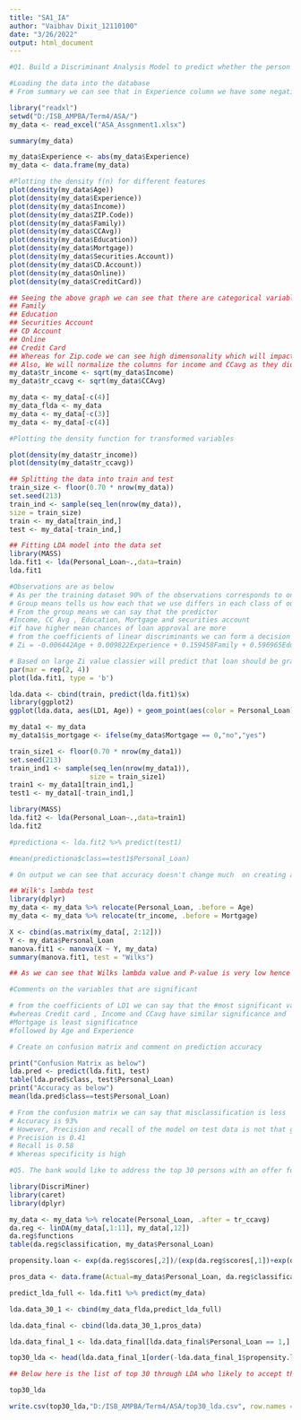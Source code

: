 ---
title: "SA1_IA"
author: "Vaibhav Dixit_12110100"
date: "3/26/2022"
output: html_document
---

```{r}
#Q1. Build a Discriminant Analysis Model to predict whether the person is likely to accept the bank’s offer for a personal loan. If necessary, create new variables to improve the model performance

#Loading the data into the database
# From summary we can see that in Experience column we have some negative values converting them into positive values through abs

library("readxl")
setwd("D:/ISB_AMPBA/Term4/ASA/")
my_data <- read_excel("ASA_Assgnment1.xlsx")

summary(my_data)

my_data$Experience <- abs(my_data$Experience)
my_data <- data.frame(my_data)
```
```{r}
#Plotting the density f(n) for different features 
plot(density(my_data$Age))
plot(density(my_data$Experience))
plot(density(my_data$Income))
plot(density(my_data$ZIP.Code))
plot(density(my_data$Family))
plot(density(my_data$CCAvg))
plot(density(my_data$Education))
plot(density(my_data$Mortgage))
plot(density(my_data$Securities.Account))
plot(density(my_data$CD.Account))
plot(density(my_data$Online))
plot(density(my_data$CreditCard))
```
```{r}
## Seeing the above graph we can see that there are categorical variables 
## Family
## Education 
## Securities Account 
## CD Account 
## Online 
## Credit Card
## Whereas for Zip.code we can see high dimensonality which will impact the prediction. Hence we will drop the column Zipcode 
## Also, We will normalize the columns for income and CCavg as they didn't seem normal plus have significant differnece between Mean and Median
my_data$tr_income <- sqrt(my_data$Income)
my_data$tr_ccavg <- sqrt(my_data$CCAvg)

my_data <- my_data[-c(4)]
my_data_flda <- my_data
my_data <- my_data[-c(3)]
my_data <- my_data[-c(4)]

#Plotting the density function for transformed variables

plot(density(my_data$tr_income))
plot(density(my_data$tr_ccavg))
```
```{r}
## Splitting the data into train and test 
train_size <- floor(0.70 * nrow(my_data))
set.seed(213)
train_ind <- sample(seq_len(nrow(my_data)),
size = train_size)
train <- my_data[train_ind,]
test <- my_data[-train_ind,]
```
```{r}
## Fitting LDA model into the data set
library(MASS)
lda.fit1 <- lda(Personal_Loan~.,data=train)
lda.fit1

#Observations are as below
# As per the training dataset 90% of the observations corresponds to one where one didn't get the loan and 10% those which get the loan
# Group means tells us how each that we use differs in each class of our direction
# From the group means we can say that the predictor 
#Income, CC Avg , Education, Mortgage and securities account 
#if have higher mean chances of loan approval are more
# from the coefficients of linear discriminants we can form a decision rule
# Zi = -0.006442Age + 0.009822Experience + 0.159458Family + 0.596965Education + 0.000687Mortgage + (-0.473328)Securities.Account + 2.083070CD.Account + 0.209581Online + (-0.326787)CreditCard + 0.345461tr_income + 0.310630tr_ccavg


```
```{r}
# Based on large Zi value classier will predict that loan should be granted whereas for low loan should not be approved. Threshold can be descided as '0' as per the below plot
par(mar = rep(2, 4))
plot(lda.fit1, type = 'b')

lda.data <- cbind(train, predict(lda.fit1)$x)
library(ggplot2)
ggplot(lda.data, aes(LD1, Age)) + geom_point(aes(color = Personal_Loan))

```
```{r}
my_data1 <- my_data
my_data1$is_mortgage <- ifelse(my_data$Mortgage == 0,"no","yes")

train_size1 <- floor(0.70 * nrow(my_data1))
set.seed(213)
train_ind1 <- sample(seq_len(nrow(my_data1)),
                    size = train_size1)
train1 <- my_data1[train_ind1,]
test1 <- my_data1[-train_ind1,]

library(MASS)
lda.fit2 <- lda(Personal_Loan~.,data=train1)
lda.fit2

#predictiona <- lda.fit2 %>% predict(test1)

#mean(predictiona$class==test1$Personal_Loan)

# On output we can see that accuracy doesn't change much  on creating a new variable is mortgage yes or no
```
```{r}
## Wilk's lambda test
library(dplyr)
my_data <- my_data %>% relocate(Personal_Loan, .before = Age)
my_data <- my_data %>% relocate(tr_income, .before = Mortgage)

X <- cbind(as.matrix(my_data[, 2:12]))
Y <- my_data$Personal_Loan
manova.fit1 <- manova(X ~ Y, my_data)
summary(manova.fit1, test = "Wilks")

## As we can see that Wilks lambda value and P-value is very low hence group means of the variables have significant difference
```
```{r}
#Comments on the variables that are significant

# from the coefficients of LD1 we can say that the #most significant variables is CD.account followed by Education and Securities account 
#whereas Credit card , Income and CCavg have similar significance and 
#Mortgage is least significatnce 
#followed by Age and Experience 
```
```{r}
# Create on confusion matrix and comment on prediction accuracy

print("Confusion Matrix as below")
lda.pred <- predict(lda.fit1, test)
table(lda.pred$class, test$Personal_Loan)
print("Accuracy as below")
mean(lda.pred$class==test$Personal_Loan)

# From the confusion matrix we can say that misclassification is less 
# Accuracy is 93% 
# However, Precision and recall of the model on test data is not that good 
# Precision is 0.41 
# Recall is 0.58
# Whereas specificity is high
```
```{r}
#Q5. The bank would like to address the top 30 persons with an offer for personal loan based on the probability (propensity). Create a table displaying all the details of the “top” 30 persons who are most likely to accept the bank’s offer. Make sure to include the probability of accepting the offer along with all the other details.

library(DiscriMiner)
library(caret)
library(dplyr)

my_data <- my_data %>% relocate(Personal_Loan, .after = tr_ccavg)
da.reg <- linDA(my_data[,1:11], my_data[,12])
da.reg$functions
table(da.reg$classification, my_data$Personal_Loan)

propensity.loan <- exp(da.reg$scores[,2])/(exp(da.reg$scores[,1])+exp(da.reg$scores[,2]))

pros_data <- data.frame(Actual=my_data$Personal_Loan, da.reg$classification, da.reg$scores, propensity.loan=propensity.loan)

predict_lda_full <- lda.fit1 %>% predict(my_data)

lda.data_30_1 <- cbind(my_data_flda,predict_lda_full)

lda.data_final <- cbind(lda.data_30_1,pros_data)

lda.data_final_1 <- lda.data_final[lda.data_final$Personal_Loan == 1,]

top30_lda <- head(lda.data_final_1[order(-lda.data_final_1$propensity.loan),],30)

## Below here is the list of top 30 through LDA who likely to accept the bank offer

top30_lda

write.csv(top30_lda,"D:/ISB_AMPBA/Term4/ASA/top30_lda.csv", row.names = FALSE)


```
